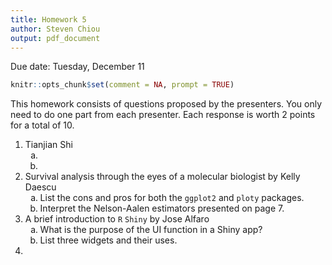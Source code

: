 ```yaml
---
title: Homework 5
author: Steven Chiou
output: pdf_document
---
```


\centering Due date: Tuesday, December 11

```R
knitr::opts_chunk$set(comment = NA, prompt = TRUE)
```
\flushleft
This homework consists of questions proposed by the presenters. 
You only need to do one part from each presenter.
Each response is worth 2 points for a total of 10.

1. Tianjian Shi
    a. 
    b. 
  
2. Survival analysis through the eyes of a molecular biologist by Kelly Daescu
    a. List the cons and pros for both the `ggplot2` and `ploty` packages.
    b. Interpret the Nelson-Aalen estimators presented on page 7.
  
3. A brief introduction to `R` `Shiny` by Jose Alfaro
    a. What is the purpose of the UI function in a Shiny app?
    b. List three widgets and their uses.
    
4. 